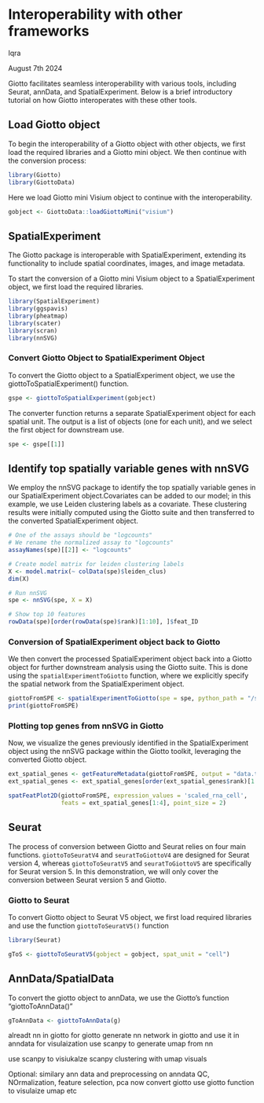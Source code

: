 # Interoperability with other frameworks

Iqra

August 7th 2024

Giotto facilitates seamless interoperability with various tools, including Seurat, annData, and SpatialExperiment. Below is a brief introductory tutorial on how Giotto interoperates with these other tools.

## Load Giotto object
To begin the interoperability of a Giotto object with other objects, we first load the required libraries and a Giotto mini object. We then continue with the conversion process:

```r
library(Giotto)
library(GiottoData)
```
Here we load Giotto mini Visium object to continue with the interoperability.

```r
gobject <- GiottoData::loadGiottoMini("visium")
```

## SpatialExperiment
The Giotto package is interoperable with SpatialExperiment, extending its functionality to include spatial coordinates, images, and image metadata.

To start the conversion of a Giotto mini Visium object to a SpatialExperiment object, we first load the required libraries.

```r
library(SpatialExperiment)
library(ggspavis)
library(pheatmap)
library(scater)
library(scran)
library(nnSVG)
```

### Convert Giotto Object to SpatialExperiment Object
To convert the Giotto object to a SpatialExperiment object, we use the giottoToSpatialExperiment() function.

```r
gspe <- giottoToSpatialExperiment(gobject)
```

The converter function returns a separate SpatialExperiment object for each spatial unit. The output is a list of objects (one for each unit), and we select the first object for downstream use.

```r
spe <- gspe[[1]]
```

## Identify top spatially variable genes with nnSVG
We employ the nnSVG package to identify the top spatially variable genes in our SpatialExperiment object.Covariates can be added to our model; in this example, we use Leiden clustering labels as a covariate. These clustering results were initially computed using the Giotto suite and then transferred to the converted SpatialExperiment object.

```r
# One of the assays should be "logcounts"
# We rename the normalized assay to "logcounts"
assayNames(spe)[[2]] <- "logcounts"

# Create model matrix for leiden clustering labels
X <- model.matrix(~ colData(spe)$leiden_clus)
dim(X)

# Run nnSVG
spe <- nnSVG(spe, X = X)

# Show top 10 features
rowData(spe)[order(rowData(spe)$rank)[1:10], ]$feat_ID
```

### Conversion of SpatialExperiment object back to Giotto
We then convert the processed SpatialExperiment object back into a Giotto object for further downstream analysis using the Giotto suite. This is done using the `spatialExperimentToGiotto` function, where we explicitly specify the spatial network from the SpatialExperiment object.

```r
giottoFromSPE <- spatialExperimentToGiotto(spe = spe, python_path = "/share/pkg.7/python3/3.8.3/install/bin/python", sp_network = "Delaunay_network")
print(giottoFromSPE)
```

### Plotting top genes from nnSVG in Giotto 
Now, we visualize the genes previously identified in the SpatialExperiment object using the nnSVG package within the Giotto toolkit, leveraging the converted Giotto object.

```r
ext_spatial_genes <- getFeatureMetadata(giottoFromSPE, output = "data.table")
ext_spatial_genes <- ext_spatial_genes[order(ext_spatial_genes$rank)[1:10], ]$feat_ID

spatFeatPlot2D(giottoFromSPE, expression_values = 'scaled_rna_cell',
               feats = ext_spatial_genes[1:4], point_size = 2)
```

## Seurat

The process of conversion between Giotto and Seurat relies on four main functions. `giottoToSeuratV4` and `seuratToGiottoV4` are designed for Seurat version 4, whereas `giottoToSeuratV5` and `seuratToGiottoV5` are specifically for Seurat version 5. In this demonstration, we will only cover the conversion between Seurat version 5 and Giotto. 

### Giotto to Seurat

To convert Giotto object to Seurat V5 object, we first load required libraries and use the function `giottoToSeuratV5()` function 
```r
library(Seurat)
```

```r
gToS <- giottoToSeuratV5(gobject = gobject, spat_unit = "cell")
```

## AnnData/SpatialData

To convert the giotto object to annData, we use the Giotto's function "giottoToAnnData()"

```r
gToAnnData <- giottoToAnnData(g)
```
alreadt nn in giotto
for giotto
generate nn network in giotto and use it in anndata for visulaization
 use scanpy to generate umap from nn
 
 use scanpy to visiukalze scanpy
 clustering with umap visuals 
 
 Optional:
 similary ann data and preprocessing on anndata
  QC, NOrmalization, feature selection, pca
  now convert giotto 
  use giotto function to visulaize umap etc


